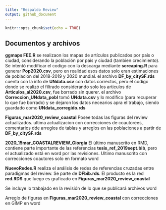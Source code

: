 ```yaml
---
title: "Respaldo Review"
output: github_document
---
```


```r
knitr::opts_chunk$set(echo = TRUE)
```

## Documentos y archivos


**ggmaps FEE.R**  se realizaon los mapas de artículos publicados por país o ciudad, considerando la población por país y ciudad (tambien crecimiento).
Se intentó modificar el codigo con la descarga mediante **screaping.R** para generar **Pop2020.csv**, pero en realidad esos datos solo eran estimaciones de poblacion del 2018-2019 y 2020 mundial.
el archivo **DF_by_citySF.rds** cuenta con la info  de **UNdata.csv** con datos correctos, pero el codigo donde se realizó el filtrado considerando solo los articulos de  **Articulos_al2020.csv**, fue borrado sin querer.
el archivo **Correccion_UNdata_pobl** tomó **UNdata.csv** y lo modifico (para recuperar lo que fue borrado) y se dejaron los datos necearios apra el trabajo, siendo guardado como **UNdata_corregido.rds**

**Figuras_mar2020_review_coastal** Posee todas las figuras del review actualizados.
ultima actualizacion con correcciones de coautorees, comentarios dde arreglos de tablas y arreglos en las poblaciones a partir de **DF_by_citySF.rds**

**2020_15mar_COASTALREVIEW_Giorgia** El último manuscrito en RMD, contiene parte importante de las referencias **tesis_ref_2019sept.bib**, pero el actualizado está en word por las revisiones. 
Ultimo manuscrito con correcciones coautores solo en formato word

**NuevoRedes.R** realiza el análisis de redes de referencias cruzadas entre paradigmas del review. Se parte de **DFbib.rds**. El producto es la red **red.RDS** que luego es graficado en **Figuras_mar2020_review_coastal** 

Se incluye lo trabajado en la revisión de lo que se publicará archivos word

Arreglo de figuras en **Figuras_mar2020_review_coastal** con correcciones en GIMP en word